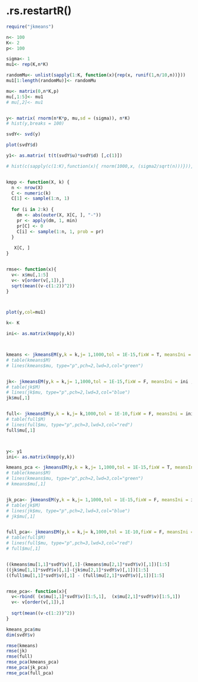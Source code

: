# .rs.restartR()
```r

require("jkmeans")

n<- 100
K<- 2
p<- 100

sigma<- 1
mu1<- rep(K,n*K)

randomMu<- unlist(sapply(1:K, function(x){rep(x, runif(1,n/10,n))}))
mu1[1:length(randomMu)]<- randomMu

mu<- matrix(0,n*K,p)
mu[,1:5]<- mu1
# mu[,2]<- mu1


y<- matrix( rnorm(n*K*p, mu,sd = (sigma)), n*K)
# hist(y,breaks = 100)

svdY<- svd(y)

plot(svdY$d)

y1<- as.matrix( t(t(svdY$u)*svdY$d) [,c(1)])

# hist(c(sapply(c(1:K),function(x){ rnorm(1000,x, (sigma2/sqrt(n)))})), breaks = 1000)


kmpp <- function(X, k) {
  n <- nrow(X)
  C <- numeric(k)
  C[1] <- sample(1:n, 1)
  
  for (i in 2:k) {
    dm <- abs(outer(X, X[C, ], "-"))
    pr <- apply(dm, 1, min)
    pr[C] <- 0
    C[i] <- sample(1:n, 1, prob = pr)
  }
  
   X[C, ]
}


rmse<- function(x){
  v<- x$mu[,1:5]
  v<- v[order(v[,1]),]
  sqrt(mean((v-c(1:2))^2))
}



plot(y,col=mu1)

k<- K

ini<- as.matrix(kmpp(y,k))



kmeans <- jkmeansEM(y,k = k,j= 1,1000,tol = 1E-15,fixW = T, meansIni = ini ,useKmeansIni = F,sigma2_ini = 0.1,normalizeZeta = T)
# table(kmeans$M)
# lines(kmeans$mu, type="p",pch=2,lwd=3,col="green")


jk<- jkmeansEM(y,k = k,j= 1,1000,tol = 1E-15,fixW = F, meansIni = ini ,useKmeansIni = F,sigma2_ini = 0.1,normalizeZeta = T)
# table(jk$M)
# lines(jk$mu, type="p",pch=2,lwd=3,col="blue")
jk$mu[,1]


full<- jkmeansEM(y,k = k,j= k,1000,tol = 1E-10,fixW = F, meansIni = ini,useKmeansIni = F,sigma2_ini = 0.1,normalizeZeta = T)
# table(full$M)
# lines(full$mu, type="p",pch=3,lwd=3,col="red")
full$mu[,1]



y<- y1
ini<- as.matrix(kmpp(y,k))

kmeans_pca <- jkmeansEM(y,k = k,j= 1,1000,tol = 1E-15,fixW = T, meansIni = ini ,useKmeansIni = F,sigma2_ini = 0.1,normalizeZeta = T)
# table(kmeans$M)
# lines(kmeans$mu, type="p",pch=2,lwd=3,col="green")
# kmeans$mu[,1]


jk_pca<- jkmeansEM(y,k = k,j= 1,1000,tol = 1E-15,fixW = F, meansIni = ini ,useKmeansIni = F,sigma2_ini = 0.1,normalizeZeta = T)
# table(jk$M)
# lines(jk$mu, type="p",pch=2,lwd=3,col="blue")
# jk$mu[,1]


full_pca<- jkmeansEM(y,k = k,j= k,1000,tol = 1E-10,fixW = F, meansIni = ini,useKmeansIni = F,sigma2_ini = 0.1,normalizeZeta = T)
# table(full$M)
# lines(full$mu, type="p",pch=3,lwd=3,col="red")
# full$mu[,1]


((kmeans$mu[1,1]*svdY$v)[,1]-(kmeans$mu[2,1]*svdY$v)[,1])[1:5]
((jk$mu[1,1]*svdY$v)[,1]-(jk$mu[2,1]*svdY$v)[,1])[1:5]
((full$mu[1,1]*svdY$v)[,1] - (full$mu[2,1]*svdY$v)[,1])[1:5]


rmse_pca<- function(x){
  v<-rbind( (x$mu[1,1]*svdY$v)[1:5,1],  (x$mu[2,1]*svdY$v)[1:5,1])
  v<- v[order(v[,1]),]
  
  sqrt(mean((v-c(1:2))^2))
}

kmeans_pca$mu 
dim(svdY$v)


```

```r
rmse(kmeans)
rmse(jk)
rmse(full)
rmse_pca(kmeans_pca)
rmse_pca(jk_pca)
rmse_pca(full_pca)
```